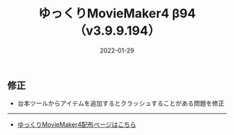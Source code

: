 ﻿---
title: ゆっくりMovieMaker4 β94 （v3.9.9.194）
date: 2022-01-29
tags: [YMM4,お知らせ]
---
## 修正
- 台本ツールからアイテムを追加するとクラッシュすることがある問題を修正

---

- [ゆっくりMovieMaker4配布ページはこちら](/ymm4/)